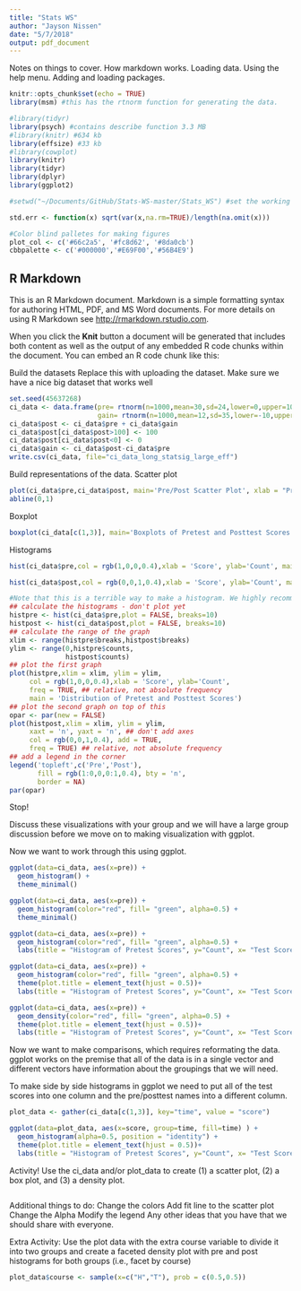 ```yaml
---
title: "Stats WS"
author: "Jayson Nissen"
date: "5/7/2018"
output: pdf_document
---
```

Notes on things to cover.
How markdown works.
Loading data.
Using the help menu.
Adding and loading packages.


```r
knitr::opts_chunk$set(echo = TRUE)
library(msm) #this has the rtnorm function for generating the data.

#library(tidyr)
library(psych) #contains describe function 3.3 MB
#library(knitr) #634 kb
library(effsize) #33 kb
#library(cowplot)
library(knitr)
library(tidyr)
library(dplyr)
library(ggplot2)

#setwd("~/Documents/GitHub/Stats-WS-master/Stats_WS") #set the working directory to a folder for this project. It makes life easier.

std.err <- function(x) sqrt(var(x,na.rm=TRUE)/length(na.omit(x)))

#Color blind palletes for making figures
plot_col <- c('#66c2a5', '#fc8d62', '#8da0cb')
cbbpalette <- c('#000000','#E69F00','#56B4E9')

```

## R Markdown

This is an R Markdown document. Markdown is a simple formatting syntax for authoring HTML, PDF, and MS Word documents. For more details on using R Markdown see <http://rmarkdown.rstudio.com>.

When you click the **Knit** button a document will be generated that includes both content as well as the output of any embedded R code chunks within the document. You can embed an R code chunk like this:

Build the datasets
Replace this with uploading the dataset. Make sure we have a nice big dataset that works well

```r
set.seed(45637268)
ci_data <- data.frame(pre= rtnorm(n=1000,mean=30,sd=24,lower=0,upper=100),
                      gain= rtnorm(n=1000,mean=12,sd=35,lower=-10,upper=70))
ci_data$post <- ci_data$pre + ci_data$gain
ci_data$post[ci_data$post>100] <- 100
ci_data$post[ci_data$post<0] <- 0
ci_data$gain <- ci_data$post-ci_data$pre
write.csv(ci_data, file="ci_data_long_statsig_large_eff")
```

Build representations of the data.
Scatter plot
```r
plot(ci_data$pre,ci_data$post, main='Pre/Post Scatter Plot', xlab = "Pre", ylab="Post")
abline(0,1)
```
Boxplot
```r
boxplot(ci_data[c(1,3)], main='Boxplots of Pretest and Posttest Scores')
```
Histograms
```r
hist(ci_data$pre,col = rgb(1,0,0,0.4),xlab = 'Score', ylab='Count', main='Distribution of Pretest Score')
```
```r
hist(ci_data$post,col = rgb(0,0,1,0.4),xlab = 'Score', ylab='Count', main='Distribution of Posttest Scores')
```

```r
#Note that this is a terrible way to make a histogram. We highly recommend learning ggplot and the tidyverse.
## calculate the histograms - don't plot yet
histpre <- hist(ci_data$pre,plot = FALSE, breaks=10)
histpost <- hist(ci_data$post,plot = FALSE, breaks=10)
## calculate the range of the graph
xlim <- range(histpre$breaks,histpost$breaks)
ylim <- range(0,histpre$counts,
              histpost$counts)
## plot the first graph
plot(histpre,xlim = xlim, ylim = ylim,
     col = rgb(1,0,0,0.4),xlab = 'Score', ylab='Count',
     freq = TRUE, ## relative, not absolute frequency
     main = 'Distribution of Pretest and Posttest Scores')
## plot the second graph on top of this
opar <- par(new = FALSE)
plot(histpost,xlim = xlim, ylim = ylim,
     xaxt = 'n', yaxt = 'n', ## don't add axes
     col = rgb(0,0,1,0.4), add = TRUE,
     freq = TRUE) ## relative, not absolute frequency
## add a legend in the corner
legend('topleft',c('Pre','Post'),
       fill = rgb(1:0,0,0:1,0.4), bty = 'n',
       border = NA)
par(opar)
```
Stop!

Discuss these visualizations with your group and we will have a large group discussion before we move on to making visualization with ggplot.


Now we want to work through this using ggplot.
```r
ggplot(data=ci_data, aes(x=pre)) + 
  geom_histogram() +
  theme_minimal()

ggplot(data=ci_data, aes(x=pre)) + 
  geom_histogram(color="red", fill= "green", alpha=0.5) +
  theme_minimal()

ggplot(data=ci_data, aes(x=pre)) + 
  geom_histogram(color="red", fill= "green", alpha=0.5) +
  labs(title = "Histogram of Pretest Scores", y="Count", x= "Test Score (%)")

ggplot(data=ci_data, aes(x=pre)) + 
  geom_histogram(color="red", fill= "green", alpha=0.5) +
  theme(plot.title = element_text(hjust = 0.5))+
  labs(title = "Histogram of Pretest Scores", y="Count", x= "Test Score (%)")

ggplot(data=ci_data, aes(x=pre)) + 
  geom_density(color="red", fill= "green", alpha=0.5) +
  theme(plot.title = element_text(hjust = 0.5))+
  labs(title = "Histogram of Pretest Scores", y="Count", x= "Test Score (%)")

```

Now we want to make comparisons, which requires reformating the data. ggplot works on the premise that all of the data is in a single vector and different vectors have information about the groupings that we will need.

To make side by side histograms in ggplot we need to put all of the test scores into one column and the pre/posttest names into a different column.

```r
plot_data <- gather(ci_data[c(1,3)], key="time", value = "score")

ggplot(data=plot_data, aes(x=score, group=time, fill=time) ) + 
  geom_histogram(alpha=0.5, position = "identity") +
  theme(plot.title = element_text(hjust = 0.5))+
  labs(title = "Histogram of Pretest Scores", y="Count", x= "Test Score (%)")
```

Activity! Use the ci_data and/or plot_data to create 
(1) a scatter plot, 
(2) a box plot, and 
(3) a density plot.

```r

```
Additional things to do:
Change the colors
Add fit line to the scatter plot
Change the Alpha
Modify the legend
Any other ideas that you have that we should share with everyone.


Extra Activity: Use the plot data with the extra course variable to divide it into two groups and create a faceted density plot with pre and post histograms for both groups (i.e., facet by course)
```r
plot_data$course <- sample(x=c("H","T"), prob = c(0.5,0.5))


```


